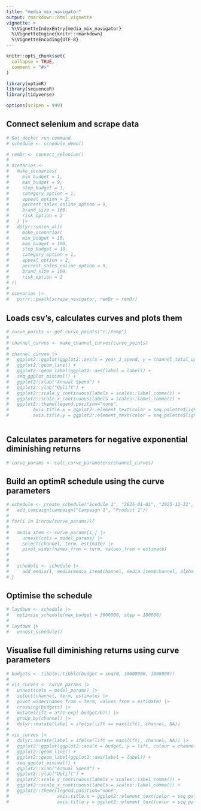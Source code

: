 ```yaml
---
title: "media_mix_navigator"
output: rmarkdown::html_vignette
vignette: >
  %\VignetteIndexEntry{media_mix_navigator}
  %\VignetteEngine{knitr::rmarkdown}
  %\VignetteEncoding{UTF-8}
---
```


```r
knitr::opts_chunk$set(
  collapse = TRUE,
  comment = "#>"
)
```

```r
library(optimR)
library(sequenceR)
library(tidyverse)

options(scipen = 999)

```

## Connect selenium and scrape data

```r

# Get docker run command
# schedule <- schedule_demo()

# remDr <- connect_selenium()
# 
# scenarios <- 
#   make_scenarios(
#     min_budget = 1,
#     max_budget = 9,
#     step_budget = 1,
#     category_option = 1,
#     appeal_option = 2,
#     percent_sales_online_option = 9,
#     brand_size = 100,
#     risk_option = 2
#   ) |> 
#   dplyr::union_all(
#     make_scenarios(
#     min_budget = 10,
#     max_budget = 100,
#     step_budget = 10,
#     category_option = 1,
#     appeal_option = 2,
#     percent_sales_online_option = 9,
#     brand_size = 100,
#     risk_option = 2
# ))
# 
# scenarios |> 
#   purrr::pwalk(scrape_navigator, remDr = remDr)

```

## Loads csv's, calculates curves and plots them

```r

# curve_points <- get_curve_points("c:/temp")
# 
# channel_curves <- make_channel_curves(curve_points)
# 
# channel_curves |> 
#   ggplot2::ggplot(ggplot2::aes(x = year_1_spend, y = channel_total_uplift, colour = channel)) +
#   ggplot2::geom_line() +
#   ggplot2::geom_label(ggplot2::aes(label = label)) +
#   seq_ggplot_minimal() +
#   ggplot2::xlab("Annual Spend") +
#   ggplot2::ylab("Uplift") +
#   ggplot2::scale_y_continuous(labels = scales::label_comma()) +
#   ggplot2::scale_x_continuous(labels = scales::label_comma()) +
#   ggplot2::theme(legend.position="none",
#         axis.title.x = ggplot2::element_text(color = seq_palette$lightgrey, hjust = 0.9),
#         axis.title.y = ggplot2::element_text(color = seq_palette$lightgrey))
  
```

## Calculates parameters for negative exponential diminishing returns

```r

# curve_params <- calc_curve_parameters(channel_curves)

```

## Build an optimR schedule using the curve parameters

```r

# schedule <- create_schedule("Scedule 1", "2025-01-01", "2025-12-31", "year") |>
#   add_campaign(campaign("Campaign 1", "Product 1"))
# 
# for(i in 1:nrow(curve_params)){
#   
#   media_item <- curve_params[i,] |> 
#     unnest(cols = model_params) |> 
#     select(channel, term, estimate) |> 
#     pivot_wider(names_from = term, values_from = estimate)
#     
#   
#   schedule <- schedule |> 
#     add_media(1, media(media_item$channel, media_item$channel, alpha = media_item$a, beta = media_item$b, decay = 1))
# }

```

## Optimise the schedule

```r

# laydown <- schedule |> 
#   optimise_schedule(max_budget = 3000000, step = 100000)
# 
# laydown |> 
#   unnest_schedule()

```

## Visualise full diminishing returns using curve parameters

```r

# budgets <- tibble::tibble(budget = seq(0, 10000000, 1000000))
# 
# vis_curves <- curve_params |> 
#   unnest(cols = model_params) |> 
#   select(channel, term, estimate) |> 
#   pivot_wider(names_from = term, values_from = estimate) |> 
#   crossing(budgets) |> 
#   mutate(lift = a*(1-exp(-budget/b))) |> 
#   group_by(channel) |> 
#   dplyr::mutate(label = ifelse(lift == max(lift), channel, NA))
# 
# vis_curves |> 
#   dplyr::mutate(label = ifelse(lift == max(lift), channel, NA)) |> 
#   ggplot2::ggplot(ggplot2::aes(x = budget, y = lift, colour = channel)) +
#   ggplot2::geom_line() +
#   ggplot2::geom_label(ggplot2::aes(label = label)) +
#   seq_ggplot_minimal() +
#   ggplot2::xlab("Annual Spend") +
#   ggplot2::ylab("Uplift") +
#   ggplot2::scale_y_continuous(labels = scales::label_comma()) +
#   ggplot2::scale_x_continuous(labels = scales::label_comma()) +
#   ggplot2::theme(legend.position="none",
#                  axis.title.x = ggplot2::element_text(color = seq_palette$lightgrey, hjust = 0.9),
#                  axis.title.y = ggplot2::element_text(color = seq_palette$lightgrey))

```
